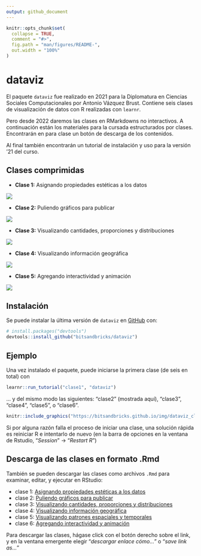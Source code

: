 ```yaml
---
output: github_document
---
```


<!-- README.md is generated from README.Rmd. Please edit that file -->

```r
knitr::opts_chunk$set(
  collapse = TRUE,
  comment = "#>",
  fig.path = "man/figures/README-",
  out.width = "100%"
)
```

# dataviz

<!-- badges: start -->
<!-- badges: end -->

El paquete `dataviz` fue realizado en 2021 para la Diplomatura en Ciencias Sociales Computacionales por Antonio Vázquez Brust. Contiene seis clases  de visualización de datos con R realizadas con `learnr`. 

Pero desde 2022 daremos las clases en RMarkdowns no interactivos. A continuación están los materiales para la cursada estructurados por clases. Encontrarán en para clase un botón de descarga de los contenidos.

Al final también encontrarán un tutorial de instalación y uso para la versión '21 del curso. 

## Clases comprimidas

* **Clase 1:** Asignando propiedades estéticas a los datos

[![](img/Download.png)](./M2_Diplo_CSS/clase1/clase1.zip)

* **Clase 2:** Puliendo gráficos para publicar

[![](img/Download.png)](./M2_Diplo_CSS/clase2/clase2.zip)

* **Clase 3:** Visualizando cantidades, proporciones y distribuciones

[![](img/Download.png)](./M2_Diplo_CSS/clase3/clase3.zip)

* **Clase 4:** Visualizando información geográfica

[![](img/Download.png)](./M2_Diplo_CSS/clase4/clase4.zip)

* **Clase 5:** Agregando interactividad y animación

[![](img/Download.png)](./M2_Diplo_CSS/clase5/clase5.zip)

## Instalación

Se puede instalar la última versión de `dataviz` en [GitHub](https://github.com/) con:

``` r
# install.packages("devtools")
devtools::install_github("bitsandbricks/dataviz")
```
## Ejemplo

Una vez instalado el paquete, puede iniciarse la primera clase (de seis en total) con

```r
learnr::run_tutorial("clase1", "dataviz")
```

... y del mismo modo las siguientes: "clase2" (mostrada aquí), "clase3", "clase4", "clase5", o "clase6".


```r
knitr::include_graphics("https://bitsandbricks.github.io/img/dataviz_clase_2.png")
```


Si por alguna razón falla el proceso de iniciar una clase, una solución rápida es reiniciar R e intentarlo de nuevo (en la barra de opciones en la ventana de Rstudio, "_Session_" -> "_Restart R_")


## Descarga de las clases en formato .Rmd

También se pueden descargar las clases como archivos `.Rmd` para examinar, editar, y ejecutar en RStudio:

* clase 1: [Asignando propiedades estéticas a los datos](https://raw.githubusercontent.com/bitsandbricks/dataviz/main/inst/tutorials/clase1/clase1.Rmd)
* clase 2: [Puliendo gráficos para publicar](https://raw.githubusercontent.com/bitsandbricks/dataviz/main/inst/tutorials/clase2/clase2.Rmd)
* clase 3: [Visualizando cantidades, proporciones y distribuciones](https://raw.githubusercontent.com/bitsandbricks/dataviz/main/inst/tutorials/clase3/clase3.Rmd)
* clase 4: [Visualizando información geográfica](https://raw.githubusercontent.com/bitsandbricks/dataviz/main/inst/tutorials/clase4/clase4.Rmd)
* clase 5: [Visualizando patrones espaciales y temporales](https://raw.githubusercontent.com/bitsandbricks/dataviz/main/inst/tutorials/clase5/clase5.Rmd)
* clase 6: [Agregando interactividad y animación](https://raw.githubusercontent.com/bitsandbricks/dataviz/main/inst/tutorials/clase6/clase6.Rmd)

Para descargar las clases, hágase click con el botón derecho sobre el link, y en la ventana emergente elegir "*descargar enlace cómo...*" o "*save link as...*" 
